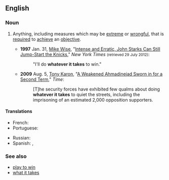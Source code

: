 ==English==

===Noun===
{{en-noun|head=[[whatever]] [[it]] [[takes]]|-}}

# {{context|idiomatic|sometimes|_|euphemistic|_|for improper behavior|lang=en}} Anything, including measures which may be [[extreme]] or [[wrongful]], that is [[required]] to [[achieve]] an [[objective]].
#* '''1997''' Jan. 31, [[w:Mike Wise (American columnist)|Mike Wise]], "[http://www.nytimes.com/1997/01/31/sports/intense-and-erratic-john-starks-can-still-jump-start-the-knicks.html?pagewanted=all&src=pm Intense and Erratic, John Starks Can Still Jump-Start the Knicks]," ''New York Times'' <small>(retrieved 29 July 2012)</small>:
#*: "I'll do '''whatever it takes''' to win."
#* '''2009''' Aug. 5, [[w:Tony Karon|Tony Karon]], "[http://www.time.com/time/world/article/0,8599,1914609,00.html A Weakened Ahmadinejad Sworn in for a Second Term]," ''Time'':
#*: [T]he security forces have exhibited few qualms about doing '''whatever it takes''' to quiet the streets, including the imprisoning of an estimated 2,000 opposition supporters.

====Translations====
{{trans-top|anything required to achieve an objective}}
* French: {{t|fr|tout ce qui est nécessaire}}
* Portuguese: {{t|pt|custe o que custar}}
{{trans-mid}}
* Russian: {{t+|ru|во что бы то ни стало|tr=vo štó by to ni stálo|sc=Cyrl}}
* Spanish: {{t|es|todo lo que sea necesario}}, {{t|es|cueste lo que cueste}}
{{trans-bottom}}

===See also===
* [[play to win]]
* [[what it takes]]